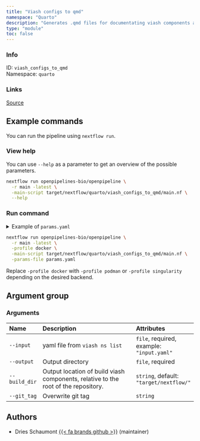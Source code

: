 ```yaml
---
title: "Viash configs to qmd"
namespace: "Quarto"
description: "Generates .qmd files for documentating viash components and workflows"
type: "module"
toc: false
---
```


::: {.column-margin}

### Info

ID: `viash_configs_to_qmd`  
Namespace: `quarto`

### Links
[Source](https://github.com/openpipelines-bio/openpipeline/blob/main/viash_tools/src/quarto/viash_configs_to_qmd){.btn-action .btn-sm .btn-info .btn role="button"}

:::



## Example commands

You can run the pipeline using `nextflow run`.

### View help

You can use `--help` as a parameter to get an overview of the possible parameters.

```bash
nextflow run openpipelines-bio/openpipeline \
  -r main -latest \
  -main-script target/nextflow/quarto/viash_configs_to_qmd/main.nf \
  --help
```

### Run command

<details>
<summary>Example of `params.yaml`</summary>
```yaml

```
</details>

```bash
nextflow run openpipelines-bio/openpipeline \
  -r main -latest \
  -profile docker \
  -main-script target/nextflow/quarto/viash_configs_to_qmd/main.nf \
  -params-file params.yaml
```

:::{.callout-note}
Replace `-profile docker` with `-profile podman` or `-profile singularity` depending on the desired backend.
:::

## Argument group

### Arguments

|Name          |Description                                                                        |Attributes                                |
|:-------------|:----------------------------------------------------------------------------------|:-----------------------------------------|
|`--input`     |yaml file from `viash ns list`                                                     |`file`, required, example: `"input.yaml"` |
|`--output`    |Output directory                                                                   |`file`, required                          |
|`--build_dir` |Output location of build viash components, relative to the root of the repository. |`string`, default: `"target/nextflow/"`   |
|`--git_tag`   |Overwrite git tag                                                                  |`string`                                  |

## Authors

  * Dries Schaumont [{{< fa brands github >}}](https://github.com/DriesSchaumont) (maintainer)
